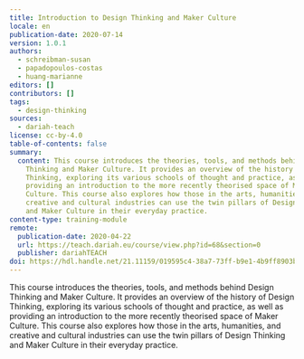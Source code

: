 ```yaml
---
title: Introduction to Design Thinking and Maker Culture
locale: en
publication-date: 2020-07-14
version: 1.0.1
authors:
  - schreibman-susan
  - papadopoulos-costas
  - huang-marianne
editors: []
contributors: []
tags:
  - design-thinking
sources:
  - dariah-teach
license: cc-by-4.0
table-of-contents: false
summary:
  content: This course introduces the theories, tools, and methods behind Design
    Thinking and Maker Culture. It provides an overview of the history of Design
    Thinking, exploring its various schools of thought and practice, as well as
    providing an introduction to the more recently theorised space of Maker
    Culture. This course also explores how those in the arts, humanities, and
    creative and cultural industries can use the twin pillars of Design Thinking
    and Maker Culture in their everyday practice.
content-type: training-module
remote:
  publication-date: 2020-04-22
  url: https://teach.dariah.eu/course/view.php?id=68&section=0
  publisher: dariahTEACH
doi: https://hdl.handle.net/21.11159/019595c4-38a7-73ff-b9e1-4b9ff8903b3e
---
```

This course introduces the theories, tools, and methods behind Design Thinking and Maker Culture. It provides an overview of the history of Design Thinking, exploring its various schools of thought and practice, as well as providing an introduction to the more recently theorised space of Maker Culture. This course also explores how those in the arts, humanities, and creative and cultural industries can use the twin pillars of Design Thinking and Maker Culture in their everyday practice.

<ExternalResource title="Interested in learning more?" subtitle="Check out Introduction to Design Thinking and Maker Culture" url="https://teach.dariah.eu/course/view.php?id=68&section=0" />

